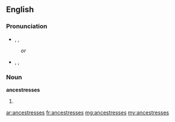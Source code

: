 ==English==

===Pronunciation===
*{{enPR|ănsĕsʹtrəsĭz}}, {{IPA|/ænˈsɛstrəsɪz/}}, {{SAMPA|/{n"sEstr@sIz/}}
:''or''
*{{enPR|ănsĕsʹtrĭsĭz}}, {{IPA|/ænˈsɛstrɪsɪz/}}, {{SAMPA|/{n"sEstrIsIz/}}

===Noun===
'''ancestresses'''

# {{plural of|ancestress}}

[[ar:ancestresses]]
[[fr:ancestresses]]
[[mg:ancestresses]]
[[my:ancestresses]]